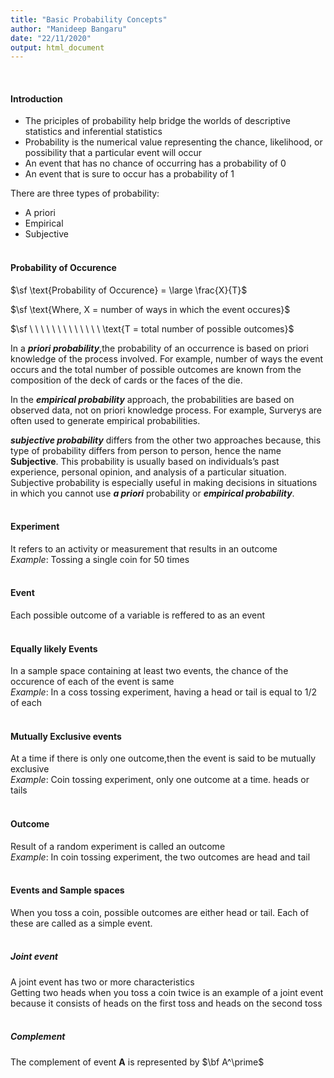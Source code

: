 ```yaml
---
title: "Basic Probability Concepts"
author: "Manideep Bangaru"
date: "22/11/2020"
output: html_document
---
```

\

#### Introduction

* The priciples of probability help bridge the worlds of descriptive statistics and inferential statistics
* Probability is the numerical value representing the chance, likelihood, or possibility that a particular event will occur
* An event that has no chance of occurring has a probability of 0
* An event that is sure to occur has a probability of 1

There are three types of probability:\

* A priori\
* Empirical\
* Subjective\
\

#### Probability of Occurence

$\sf \text{Probability of Occurence} = \large \frac{X}{T}$

$\sf \text{Where, X = number of ways in which the event occures}$

$\sf \ \ \ \ \ \ \ \ \ \ \ \ \ \text{T = total number of possible outcomes}$

In a _**priori probability**_,the probability of an occurrence is based on priori knowledge of the process involved. For example, number of ways the event occurs and the total number of possible outcomes are known from the composition of the deck of cards or the faces of the die.

In the _**empirical probability**_ approach, the probabilities are based on observed data, not on priori knowledge process. For example, Surverys are often used to generate empirical probabilities.

_**subjective probability**_ differs from the other two approaches because, this type of probability differs from person to person, hence the name **Subjective**. This probability is usually based on individuals's past experience, personal opinion, and analysis of a particular situation. Subjective probability is especially useful in making decisions in situations in which you cannot use _**a priori**_ probability or _**empirical probability**_.
\
\

#### Experiment
It refers to an activity or measurement that results in an outcome\
_Example_: Tossing a single coin for 50 times
\
\

#### Event
Each  possible outcome of a variable is reffered to as an event
\
\

#### Equally likely Events
In a sample space containing at least two events, the chance of the occurence of each of the event is same\
_Example_: In a coss tossing experiment, having a head or tail is equal to 1/2 of each
\
\

#### Mutually Exclusive events
At a time if there is only one outcome,then the event is said to be mutually exclusive\
_Example_: Coin tossing experiment, only one outcome at a time. heads or tails
\
\

#### Outcome
Result of a random experiment is called an outcome\
_Example_: In coin tossing experiment, the two outcomes are head and tail
\
\

#### Events and Sample spaces
When you toss a coin, possible outcomes are either head or tail. Each of these are called as a simple event.
\
\

##### Joint event 
A joint event has two or more characteristics\
Getting two heads when you toss a coin twice is an example of a joint event because it consists of heads on the first toss and heads on the second toss
\
\

##### Complement
The complement of event **A** is represented by $\bf A^\prime$